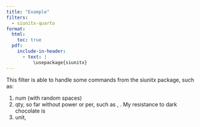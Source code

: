 ```yaml
---
title: "Example"
filters:
  - siunitx-quarto
format:
  html:
    toc: true
  pdf:
    include-in-header:
      - text: |
          \usepackage{siunitx}
---
```


This filter is able to handle some commands from the siunitx package, such as:

1. num (with random spaces) \num{ 123 45678 9   }
2. qty, so far without power or per, such as \qty{3}{\micro\meter}, \qty{28}{\degreeCelsius}. My resistance to \qty{72}{\percent} dark chocolate is \qty{23}{\nano\ohm}
3. unit, \unit{\joule \per \kilogram \second}
